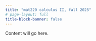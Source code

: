 ```yaml
---
title: "mat220 calculus II, fall 2025"
# page-layout: full
title-block-banner: false
---
```


Content will go here.